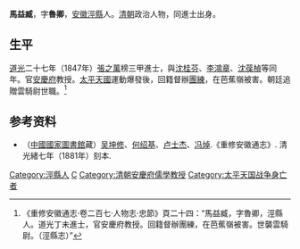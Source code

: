 {{Otheruses|other=名为马鲁卿的其他人物|马鲁卿}}

'''馬益臧'''，字'''魯卿'''，[[安徽|安徽]][[涇縣|涇縣]]人。[[清朝|清朝]]政治人物，同進士出身。

== 生平 ==
[[道光|道光]]二十七年（1847年）[[張之萬|張之萬]]榜三甲進士，與[[沈桂芬|沈桂芬]]、[[李鴻章|李鴻章]]、[[沈葆楨|沈葆楨]]等同年。官[[安慶府|安慶府]]教授。[[太平天國|太平天國]]運動爆發後，回籍督辦[[團練|團練]]，在芭蕉嶺被害。朝廷追贈雲騎尉世職。<ref>《重修安徽通志·卷二百七·人物志·忠節》頁二十四：“馬益臧，字魯卿，涇縣人。道光丁未進士，官安慶府教授。回籍督辦團練，在芭蕉嶺被害。世襲雲騎尉。（涇縣志）”</ref>

== 参考资料 ==
{{reflist}}

*（[[中國國家圖書館|中國國家圖書館]]藏）[[吴坤修|吴坤修]]、[[何绍基|何绍基]]、[[卢士杰|卢士杰]]、[[冯焯|冯焯]].《重修安徽通志》. 清光緒七年（1881年）刻本.

{{道光二十七年丁未科殿試金榜}}

{{Authority control}}

{{DEFAULTSORT:Ma馬}}
[[Category:涇縣人|Category:涇縣人]]
[[Category:馬姓|C]]
[[Category:清朝安慶府儒學教授|Category:清朝安慶府儒學教授]]
[[Category:太平天国战争身亡者|Category:太平天国战争身亡者]]


{{清朝人物小作品}}